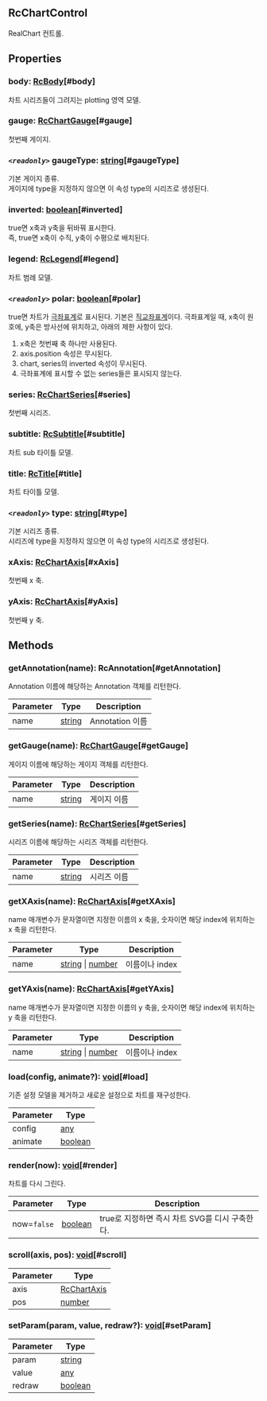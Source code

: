 ## RcChartControl
RealChart 컨트롤.





## Properties
### body: [RcBody](../classes/RcBody)[#body]
차트 시리즈들이 그려지는 plotting 영역 모델.
### gauge: [RcChartGauge](../classes/RcChartGauge)[#gauge]
첫번째 게이지.
### *`<readonly>`* gaugeType: [string](https://developer.mozilla.org/en-US/docs/Web/JavaScript/Reference/Global_Objects/String)[#gaugeType]
기본 게이지 종류.\
게이지에 type을 지정하지 않으면 이 속성 type의 시리즈로 생성된다.
### inverted: [boolean](https://developer.mozilla.org/en-US/docs/Web/JavaScript/Reference/Global_Objects/Boolean)[#inverted]
true면 x축과 y축을 뒤바꿔 표시한다.\
즉, true면 x축이 수직, y축이 수평으로 배치된다.
### legend: [RcLegend](../classes/RcLegend)[#legend]
차트 범례 모델.
### *`<readonly>`* polar: [boolean](https://developer.mozilla.org/en-US/docs/Web/JavaScript/Reference/Global_Objects/Boolean)[#polar]
true면 차트가 [극좌표계](#극좌표계)로 표시된다.
기본은 [직교좌표계](#직교좌표계)이다.
극좌표계일 때,
x축이 원호에, y축은 방사선에 위치하고, 아래의 제한 사항이 있다.
1. x축은 첫번째 축 하나만 사용된다.
2. axis.position 속성은 무시된다.
3. chart, series의 inverted 속성이 무시된다.
4. 극좌표계에 표시할 수 없는 series들은 표시되지 않는다.
### series: [RcChartSeries](../classes/RcChartSeries)[#series]
첫번째 시리즈.
### subtitle: [RcSubtitle](../classes/RcSubtitle)[#subtitle]
차트 sub 타이틀 모델.
### title: [RcTitle](../classes/RcTitle)[#title]
차트 타이틀 모델.
### *`<readonly>`* type: [string](https://developer.mozilla.org/en-US/docs/Web/JavaScript/Reference/Global_Objects/String)[#type]
기본 시리즈 종류.\
시리즈에 type을 지정하지 않으면 이 속성 type의 시리즈로 생성된다.
### xAxis: [RcChartAxis](../classes/RcChartAxis)[#xAxis]
첫번째 x 축.
### yAxis: [RcChartAxis](../classes/RcChartAxis)[#yAxis]
첫번째 y 축.

## Methods
### getAnnotation(name): RcAnnotation[#getAnnotation]
Annotation 이름에 해당하는 Annotation 객체를 리턴한다.



| Parameter | Type | Description |
| ----------- | ----------- | ----------- |
| name | [string](https://developer.mozilla.org/en-US/docs/Web/JavaScript/Reference/Global_Objects/String) | Annotation 이름 |
### getGauge(name): [RcChartGauge](../classes/RcChartGauge)[#getGauge]
게이지 이름에 해당하는 게이지 객체를 리턴한다.



| Parameter | Type | Description |
| ----------- | ----------- | ----------- |
| name | [string](https://developer.mozilla.org/en-US/docs/Web/JavaScript/Reference/Global_Objects/String) | 게이지 이름 |
### getSeries(name): [RcChartSeries](../classes/RcChartSeries)[#getSeries]
시리즈 이름에 해당하는 시리즈 객체를 리턴한다.



| Parameter | Type | Description |
| ----------- | ----------- | ----------- |
| name | [string](https://developer.mozilla.org/en-US/docs/Web/JavaScript/Reference/Global_Objects/String) | 시리즈 이름 |
### getXAxis(name): [RcChartAxis](../classes/RcChartAxis)[#getXAxis]
name 매개변수가 문자열이면 지정한 이름의 x 축을,
숫자이면 해당 index에 위치하는 x 축을 리턴한다.



| Parameter | Type | Description |
| ----------- | ----------- | ----------- |
| name | [string](https://developer.mozilla.org/en-US/docs/Web/JavaScript/Reference/Global_Objects/String) &#124; [number](https://developer.mozilla.org/en-US/docs/Web/JavaScript/Reference/Global_Objects/Number) | 이름이나 index |
### getYAxis(name): [RcChartAxis](../classes/RcChartAxis)[#getYAxis]
name 매개변수가 문자열이면 지정한 이름의 y 축을,
숫자이면 해당 index에 위치하는 y 축을 리턴한다.



| Parameter | Type | Description |
| ----------- | ----------- | ----------- |
| name | [string](https://developer.mozilla.org/en-US/docs/Web/JavaScript/Reference/Global_Objects/String) &#124; [number](https://developer.mozilla.org/en-US/docs/Web/JavaScript/Reference/Global_Objects/Number) | 이름이나 index |
### load(config, animate?): [void](https://developer.mozilla.org/en-US/docs/Web/JavaScript/Reference/Global_Objects/undefined)[#load]
기존 설정 모델을 제거하고 새로운 설정으로 차트를 재구성한다.



| Parameter | Type |
| ----------- | ----------- |
| config | [any](https://www.typescriptlang.org/docs/handbook/2/everyday-types.html#any) |
| animate | [boolean](https://developer.mozilla.org/en-US/docs/Web/JavaScript/Reference/Global_Objects/Boolean) |
### render(now): [void](https://developer.mozilla.org/en-US/docs/Web/JavaScript/Reference/Global_Objects/undefined)[#render]
차트를 다시 그린다.



| Parameter | Type | Description |
| ----------- | ----------- | ----------- |
| now=`false` | [boolean](https://developer.mozilla.org/en-US/docs/Web/JavaScript/Reference/Global_Objects/Boolean) | true로 지정하면 즉시 차트 SVG를 디시 구축한다. |
### scroll(axis, pos): [void](https://developer.mozilla.org/en-US/docs/Web/JavaScript/Reference/Global_Objects/undefined)[#scroll]
| Parameter | Type |
| ----------- | ----------- |
| axis | [RcChartAxis](../classes/RcChartAxis) |
| pos | [number](https://developer.mozilla.org/en-US/docs/Web/JavaScript/Reference/Global_Objects/Number) |
### setParam(param, value, redraw?): [void](https://developer.mozilla.org/en-US/docs/Web/JavaScript/Reference/Global_Objects/undefined)[#setParam]
| Parameter | Type |
| ----------- | ----------- |
| param | [string](https://developer.mozilla.org/en-US/docs/Web/JavaScript/Reference/Global_Objects/String) |
| value | [any](https://www.typescriptlang.org/docs/handbook/2/everyday-types.html#any) |
| redraw | [boolean](https://developer.mozilla.org/en-US/docs/Web/JavaScript/Reference/Global_Objects/Boolean) |